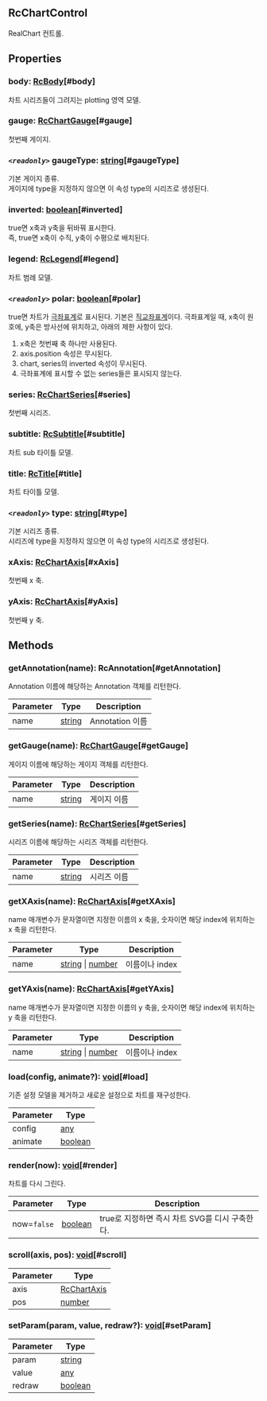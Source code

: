 ## RcChartControl
RealChart 컨트롤.





## Properties
### body: [RcBody](../classes/RcBody)[#body]
차트 시리즈들이 그려지는 plotting 영역 모델.
### gauge: [RcChartGauge](../classes/RcChartGauge)[#gauge]
첫번째 게이지.
### *`<readonly>`* gaugeType: [string](https://developer.mozilla.org/en-US/docs/Web/JavaScript/Reference/Global_Objects/String)[#gaugeType]
기본 게이지 종류.\
게이지에 type을 지정하지 않으면 이 속성 type의 시리즈로 생성된다.
### inverted: [boolean](https://developer.mozilla.org/en-US/docs/Web/JavaScript/Reference/Global_Objects/Boolean)[#inverted]
true면 x축과 y축을 뒤바꿔 표시한다.\
즉, true면 x축이 수직, y축이 수평으로 배치된다.
### legend: [RcLegend](../classes/RcLegend)[#legend]
차트 범례 모델.
### *`<readonly>`* polar: [boolean](https://developer.mozilla.org/en-US/docs/Web/JavaScript/Reference/Global_Objects/Boolean)[#polar]
true면 차트가 [극좌표계](#극좌표계)로 표시된다.
기본은 [직교좌표계](#직교좌표계)이다.
극좌표계일 때,
x축이 원호에, y축은 방사선에 위치하고, 아래의 제한 사항이 있다.
1. x축은 첫번째 축 하나만 사용된다.
2. axis.position 속성은 무시된다.
3. chart, series의 inverted 속성이 무시된다.
4. 극좌표계에 표시할 수 없는 series들은 표시되지 않는다.
### series: [RcChartSeries](../classes/RcChartSeries)[#series]
첫번째 시리즈.
### subtitle: [RcSubtitle](../classes/RcSubtitle)[#subtitle]
차트 sub 타이틀 모델.
### title: [RcTitle](../classes/RcTitle)[#title]
차트 타이틀 모델.
### *`<readonly>`* type: [string](https://developer.mozilla.org/en-US/docs/Web/JavaScript/Reference/Global_Objects/String)[#type]
기본 시리즈 종류.\
시리즈에 type을 지정하지 않으면 이 속성 type의 시리즈로 생성된다.
### xAxis: [RcChartAxis](../classes/RcChartAxis)[#xAxis]
첫번째 x 축.
### yAxis: [RcChartAxis](../classes/RcChartAxis)[#yAxis]
첫번째 y 축.

## Methods
### getAnnotation(name): RcAnnotation[#getAnnotation]
Annotation 이름에 해당하는 Annotation 객체를 리턴한다.



| Parameter | Type | Description |
| ----------- | ----------- | ----------- |
| name | [string](https://developer.mozilla.org/en-US/docs/Web/JavaScript/Reference/Global_Objects/String) | Annotation 이름 |
### getGauge(name): [RcChartGauge](../classes/RcChartGauge)[#getGauge]
게이지 이름에 해당하는 게이지 객체를 리턴한다.



| Parameter | Type | Description |
| ----------- | ----------- | ----------- |
| name | [string](https://developer.mozilla.org/en-US/docs/Web/JavaScript/Reference/Global_Objects/String) | 게이지 이름 |
### getSeries(name): [RcChartSeries](../classes/RcChartSeries)[#getSeries]
시리즈 이름에 해당하는 시리즈 객체를 리턴한다.



| Parameter | Type | Description |
| ----------- | ----------- | ----------- |
| name | [string](https://developer.mozilla.org/en-US/docs/Web/JavaScript/Reference/Global_Objects/String) | 시리즈 이름 |
### getXAxis(name): [RcChartAxis](../classes/RcChartAxis)[#getXAxis]
name 매개변수가 문자열이면 지정한 이름의 x 축을,
숫자이면 해당 index에 위치하는 x 축을 리턴한다.



| Parameter | Type | Description |
| ----------- | ----------- | ----------- |
| name | [string](https://developer.mozilla.org/en-US/docs/Web/JavaScript/Reference/Global_Objects/String) &#124; [number](https://developer.mozilla.org/en-US/docs/Web/JavaScript/Reference/Global_Objects/Number) | 이름이나 index |
### getYAxis(name): [RcChartAxis](../classes/RcChartAxis)[#getYAxis]
name 매개변수가 문자열이면 지정한 이름의 y 축을,
숫자이면 해당 index에 위치하는 y 축을 리턴한다.



| Parameter | Type | Description |
| ----------- | ----------- | ----------- |
| name | [string](https://developer.mozilla.org/en-US/docs/Web/JavaScript/Reference/Global_Objects/String) &#124; [number](https://developer.mozilla.org/en-US/docs/Web/JavaScript/Reference/Global_Objects/Number) | 이름이나 index |
### load(config, animate?): [void](https://developer.mozilla.org/en-US/docs/Web/JavaScript/Reference/Global_Objects/undefined)[#load]
기존 설정 모델을 제거하고 새로운 설정으로 차트를 재구성한다.



| Parameter | Type |
| ----------- | ----------- |
| config | [any](https://www.typescriptlang.org/docs/handbook/2/everyday-types.html#any) |
| animate | [boolean](https://developer.mozilla.org/en-US/docs/Web/JavaScript/Reference/Global_Objects/Boolean) |
### render(now): [void](https://developer.mozilla.org/en-US/docs/Web/JavaScript/Reference/Global_Objects/undefined)[#render]
차트를 다시 그린다.



| Parameter | Type | Description |
| ----------- | ----------- | ----------- |
| now=`false` | [boolean](https://developer.mozilla.org/en-US/docs/Web/JavaScript/Reference/Global_Objects/Boolean) | true로 지정하면 즉시 차트 SVG를 디시 구축한다. |
### scroll(axis, pos): [void](https://developer.mozilla.org/en-US/docs/Web/JavaScript/Reference/Global_Objects/undefined)[#scroll]
| Parameter | Type |
| ----------- | ----------- |
| axis | [RcChartAxis](../classes/RcChartAxis) |
| pos | [number](https://developer.mozilla.org/en-US/docs/Web/JavaScript/Reference/Global_Objects/Number) |
### setParam(param, value, redraw?): [void](https://developer.mozilla.org/en-US/docs/Web/JavaScript/Reference/Global_Objects/undefined)[#setParam]
| Parameter | Type |
| ----------- | ----------- |
| param | [string](https://developer.mozilla.org/en-US/docs/Web/JavaScript/Reference/Global_Objects/String) |
| value | [any](https://www.typescriptlang.org/docs/handbook/2/everyday-types.html#any) |
| redraw | [boolean](https://developer.mozilla.org/en-US/docs/Web/JavaScript/Reference/Global_Objects/Boolean) |